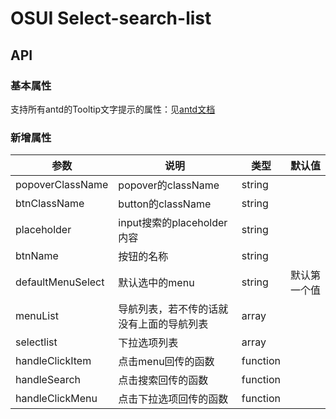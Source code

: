 
<Meta title="业务/search-select-list"  />

# OSUI Select-search-list

## API

### 基本属性

支持所有antd的Tooltip文字提示的属性：见[antd文档](https://ant.design/components/tooltip-cn/#API)

### 新增属性

| 参数 | 说明 | 类型 | 默认值
| --- | --- | --- | --- |
| popoverClassName | popover的className | string |  |
| btnClassName | button的className | string |  |
| placeholder | input搜索的placeholder内容 | string |  |
| btnName | 按钮的名称 | string |  |
| defaultMenuSelect | 默认选中的menu | string | 默认第一个值
| menuList | 导航列表，若不传的话就没有上面的导航列表 | array |
| selectlist | 下拉选项列表 | array |
| handleClickItem | 点击menu回传的函数 | function |   |
| handleSearch | 点击搜索回传的函数 | function |
| handleClickMenu | 点击下拉选项回传的函数 | function |


<Preview>
  <Story name="Demo" story={stories.Demo} />
</Preview>
